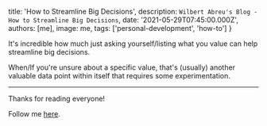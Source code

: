 
  title: 'How to Streamline Big Decisions',
  description: `Wilbert Abreu's Blog - How to Streamline Big Decisions`,
  date: '2021-05-29T07:45:00.000Z',
  authors: [me],
  image: me,
  tags: ['personal-development', 'how-to']
}

It's incredible how much just asking yourself/listing what you value can help streamline big decisions.

When/If you're unsure about a specific value, that's (usually) another valuable data point within itself that requires some experimentation. 


---

Thanks for reading everyone!

Follow me <a href="https://twitter.com/wilbert_abreu">here</a>.
